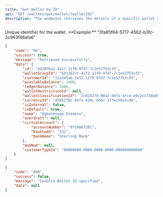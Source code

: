 ```yaml
---
title: "Get Wallet by ID"
api: "GET /wallets/get/wallet/{walletId}"
description: "The endpoint retrieves the details of a specific wallet using its unique wallet ID."
---
```


<ParamField path="walletId" type="string" required>
	Unique identifier for the wallet. **Example:**
	"3fa85f64-5717-4562-b3fc-2c963f66afa6"
</ParamField>

<ResponseExample>

```json 200 Success
{
	"code": "00",
	"success": true,
	"message": "Retrieved Successfully",
	"data": {
		"id": "ed2876a2-3a17-11f0-97d7-7c1e52753c35",
		"walletGroupId": "b012627c-41f2-11f0-97d7-7c1e52753c35",
		"customerId": "21a345ab-3a11-11f0-97d7-7c1e52753c35",
		"availableBalance": 1400,
		"ledgerBalance": 1400,
		"walletRestrictionId": null,
		"walletClassificationId": "2c02427d-90a2-46fa-afce-a9c2cc720a09",
		"currencyId": "45852f0c-84fa-410c-b66c-1ffec56e5cd8",
		"isInternal": false,
		"isDefault": true,
		"name": "Oghenetega Esedere",
		"overdraft": null,
		"virtualAccount": {
			"accountNumber": "9710067201",
			"bankCode": "232",
			"bankName": "Sterling Bank"
		},
		"mobNum": null,
		"customerTypeId": "00000000-0000-0000-0000-000000000000"
	}
}
```

```json 400 Bad Request
{
	"code": "400",
	"success": false,
	"message": "Invalid Wallet ID specified",
	"data": null
}
```

</ResponseExample>
